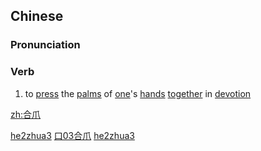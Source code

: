 ==Chinese==
{{zh-forms}}

===Pronunciation===
{{zh-pron
|m=hézhuǎ
|cat=v
}}

===Verb===
{{zh-verb}}

# {{lb|zh|archaic}} to [[press]] the [[palm]]s of [[one]]'s [[hand]]s [[together]] in [[devotion]]

[[Category:Mandarin archaic terms|he2zhua3]]
[[Category:zh:Buddhism|口03合爪]]
[[Category:zh:Buddhism|he2zhua3]]

[[zh:合爪]]